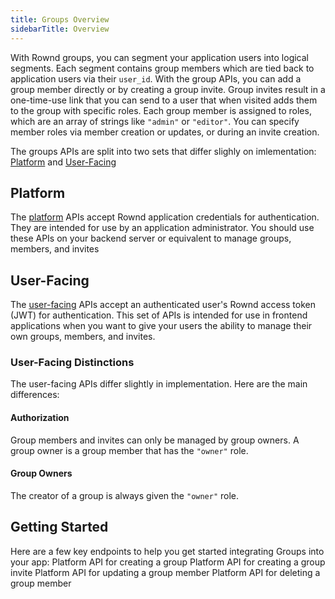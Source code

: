 ```yaml
---
title: Groups Overview
sidebarTitle: Overview
---
```


With Rownd groups, you can segment your application users into logical segments. Each segment contains group members
which are tied back to application users via their `user_id`. With the group APIs, you can add a group member
directly or by creating a group invite. Group invites result in a one-time-use link that you can send to a 
user that when visited adds them to the group with specific roles. Each group member is assigned to roles, 
which are an array of strings like `"admin"` or `"editor"`. You can specify member roles via member creation 
or updates, or during an invite creation.

The groups APIs are split into two sets that differ slighly on imlementation: [Platform](#platform) and 
[User-Facing](#userfacing)

## Platform
The [platform](/api-reference/groups/platform/group-create) APIs accept Rownd application credentials for authentication. They are intended for use by an
application administrator. You should use these APIs on your backend server or equivalent to manage groups,
members, and invites

## User-Facing
The [user-facing](/api-reference/groups/user/group-create) APIs accept an authenticated user's Rownd access token (JWT) for authentication. This set of APIs is intended for use in frontend applications when you want to give your
users the ability to manage their own groups, members, and invites.

### User-Facing Distinctions
The user-facing APIs differ slightly in implementation. Here are the main differences:

#### Authorization
Group members and invites can only be managed by group owners. A group owner is a group member that has the
`"owner"` role.

#### Group Owners
The creator of a group is always given the `"owner"` role.

## Getting Started

Here are a few key endpoints to help you get started integrating Groups into your app:
<CardGroup>
  <Card
    title="Create a Group"
    icon="user-group"
    color="#339933"
    href="/api-reference/groups/platform/group-create">
    Platform API for creating a group
  </Card>
  <Card
    title="Create a Group Invite"
    icon="paper-plane"
    color="#3f3fc3"
    href="/api-reference/groups/platform/invites/invite-create">
    Platform API for creating a group invite
  </Card>
  <Card
    title="Update a Group Member"
    icon="user"
    color="#5b13df"
    href="/api-reference/groups/platform/members/member-update">
    Platform API for updating a group member
  </Card>
  <Card
    title="Delete a Group Member"
    icon="user-slash"
    color="#ff0000"
    href="/api-reference/groups/platform/members/member-delete">
    Platform API for deleting a group member
  </Card>
</CardGroup>
